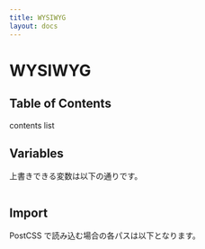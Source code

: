 ```yaml
---
title: WYSIWYG
layout: docs
---
```


# WYSIWYG

## Table of Contents

contents list

## Variables

上書きできる変数は以下の通りです。

```css

```

## Import

PostCSS で読み込む場合の各パスは以下となります。

```css

```
